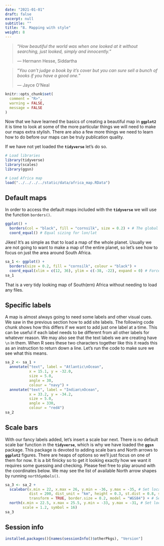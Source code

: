 ```yaml
---
date: "2021-01-01"
draft: false
excerpt: null
subtitle: ""
title: "8. Mapping with style"
weight: 8
---
```


> "*How beautiful the world was when one looked at it without searching, just looked, simply and innocently.*"
>
> --- Hermann Hesse, Siddartha

> "*You can't judge a book by it's cover but you can sure sell a bunch of books if you have a good one.*"
>
> --- Jayce O'Neal

```r
knitr::opts_chunk$set(
  comment = "R>", 
  warning = FALSE, 
  message = FALSE
)
```

Now that we have learned the basics of creating a beautiful map in **`ggplot2`** it is time to look at some of the more particular things we will need to make our maps extra stylish. There are also a few more things we need to learn how to do before our maps can be truly publication quality.

If we have not yet loaded the **`tidyverse`** let's do so.

```r
# Load libraries
library(tidyverse)
library(scales)
library(ggsn)

# Load Africa map
load("../../../../static/data/africa_map.RData")
```

## Default maps

In order to access the default maps included with the **`tidyverse`** we will use the function `borders()`.

```r
ggplot() +
  borders(col = "black", fill = "cornsilk", size = 0.2) + # The global shape file
  coord_equal() # Equal sizing for lon/lat 
```

Jikes! It's as simple as that to load a map of the whole planet. Usually we are not going to want to make a map of the entire planet, so let's see how to focus on just the area around South Africa.

```r
sa_1 <- ggplot() +
  borders(size = 0.2, fill = "cornsilk", colour = "black") +
  coord_equal(xlim = c(12, 36), ylim = c(-38, -22), expand = 0) # Force lon/lat extent
sa_1
```

That is a very tidy looking map of South(ern) Africa without needing to load any files.

## Specific labels

A map is almost always going to need some labels and other visual cues. We saw in the previous section how to add site labels. The following code chunk shows how this differs if we want to add just one label at a time. This can be useful if each label needs to be different from all other labels for whatever reason. We may also see that the text labels we are creating have `\n` in them. When R sees these two characters together like this it reads this as an instruction to return down a line. Let's run the code to make sure we see what this means.

```r
sa_2 <- sa_1 +
  annotate("text", label = "Atlantic\nOcean", 
           x = 15.1, y = -32.0, 
           size = 5.0, 
           angle = 30, 
           colour = "navy") +
  annotate("text", label = "Indian\nOcean", 
           x = 33.2, y = -34.2, 
           size = 5.0, 
           angle = 330, 
           colour = "red4")
sa_2
```

## Scale bars

With our fancy labels added, let's insert a scale bar next. There is no default scale bar function in the **`tidyverse`**, which is why we have loaded the **`ggsn`** package. This package is devoted to adding scale bars and North arrows to **`ggplot2`** figures. There are heaps of options so we'll just focus on one of them for now. It is a bit finicky so to get it looking exactly how we want it requires some guessing and checking. Please feel free to play around with the coordinates below. We may see the list of available North arrow shapes by running `northSymbols()`.

```r
sa_3 <- sa_2 +
  scalebar(x.min = 22, x.max = 26, y.min = -36, y.max = -35, # Set location of bar
           dist = 200, dist_unit = "km", height = 0.3, st.dist = 0.8, st.size = 4, # Set particulars
           transform = TRUE, border.size = 0.2, model = "WGS84") + # Set appearance
  north(x.min = 22.5, x.max = 25.5, y.min = -33, y.max = -31, # Set location of symbol
        scale = 1.2, symbol = 16)
sa_3
```

<!-- ## Insetting -->

<!-- In order to inset a smaller map inside of a larger map we must first create the smaller map. We have already loaded just such a map of Africa so we will use that for this example. -->

<!-- ```{r maps-mini, fig.align = "center"} -->

<!-- africa_map -->

<!-- ``` -->

<!-- And now to inset this map of Africa into our map of southern Africa we will need to learn how to create a 'grob'. This is very simple and does not require any extra work on our part. Remember that **`ggplot2`** objects are different from normal objects (i.e. dataframes), and that they have their own way of storing and accessing data. In order to convert any sort of thing into a format that ggplot understands we convert it into a grob, as shown below. Once converted, we may then plop it onto our figure/map wherever we please. Both of these steps are accomplished with the single function `annotation_custom()`. This is also a good way to add logos or any other sort of image to a map/figure. You can really go completely bananas. It's even possible to add GIFs. Such happy. Much excite. Very wonderment. -->

<!-- ```{r maps-inset, fig.cap="Map of southern Africa, with labels, scale bar, and an inset map of Africa."} -->

<!-- sa_4 <- sa_3 + -->

<!--   annotation_custom(grob = ggplotGrob(africa_map), -->

<!--                     xmin = 20.9, xmax = 26.9, -->

<!--                     ymin = -30, ymax = -24) -->

<!-- sa_4 -->

<!-- ``` -->

<!-- ## Rounding it out -->

<!-- There are a lot of exciting things going on in our figure now. To round out our adventures in mapping let's tweak the lon/lat labels to a more prestigious convention. There are two ways to do this. One of which requires us to install the **`scales`** package. Don't worry, it's a small one! -->

<!-- ```{r maps-final, fig.cap="The final map with all of the bells and whistles."} -->

<!-- sa_final <- sa_4 + -->

<!--   scale_x_continuous(breaks = seq(16, 32, 4), -->

<!--                      labels = c("16°E", "20°E", "24°E", "28°E", "32°E"), -->

<!--                      position = "bottom") + -->

<!--   scale_y_continuous(breaks = seq(-36, -24, 4), -->

<!--                      labels = c("36.0°S", "32.0°S", "28.0°S", "24.0°S"), -->

<!--                      position = "right") + -->

<!--   labs(x = "", y = "") -->

<!-- sa_final -->

<!-- ``` -->

<!-- And lastly we save the fruits of our labours. -->

<!-- ```{r maps-final-save, eval=FALSE} -->

<!-- ggsave(plot = sa_final, filename = "figures/southern_africa_final.pdf",  -->

<!--        height = 6, width = 8) -->

<!-- ``` -->

## Session info

```r
installed.packages()[names(sessionInfo()$otherPkgs), "Version"]
```
